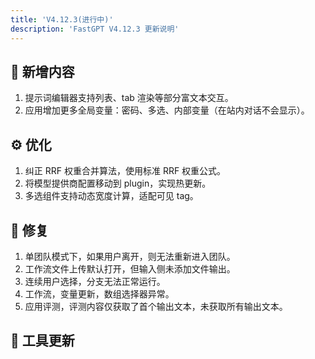 ```yaml
---
title: 'V4.12.3(进行中)'
description: 'FastGPT V4.12.3 更新说明'
---
```


## 🚀 新增内容

1. 提示词编辑器支持列表、tab 渲染等部分富文本交互。
2. 应用增加更多全局变量：密码、多选、内部变量（在站内对话不会显示）。

## ⚙️ 优化

1. 纠正 RRF 权重合并算法，使用标准 RRF 权重公式。
2. 将模型提供商配置移动到 plugin，实现热更新。
3. 多选组件支持动态宽度计算，适配可见 tag。

## 🐛 修复

1. 单团队模式下，如果用户离开，则无法重新进入团队。
2. 工作流文件上传默认打开，但输入侧未添加文件输出。
3. 连续用户选择，分支无法正常运行。
4. 工作流，变量更新，数组选择器异常。
5. 应用评测，评测内容仅获取了首个输出文本，未获取所有输出文本。

## 🔨 工具更新
